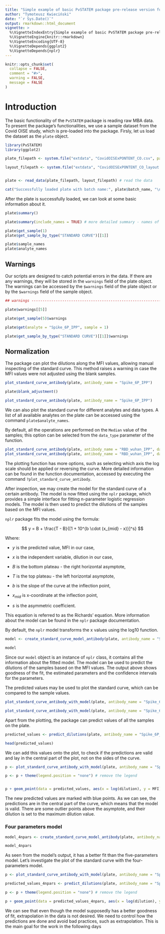 ```yaml
---
title: "Simple example of basic PvSTATEM package pre-release version functionalities"
author: "Tymoteusz Kwieciński"
date: "`r Sys.Date()`"
output: rmarkdown::html_document
vignette: >
  %\VignetteIndexEntry{Simple example of basic PvSTATEM package pre-release version functionalities}
  %\VignetteEngine{knitr::rmarkdown}
  %\VignetteEncoding{UTF-8}
  %\VignetteDepends{ggplot2}
  %\VignetteDepends{nplr}
---
```


```r
knitr::opts_chunk$set(
  collapse = FALSE,
  comment = "#>",
  warning = FALSE,
  message = FALSE
)
```

# Introduction

The basic functionality of the `PvSTATEM` package is reading raw MBA data. To present the package's functionalities, we use a sample dataset from the Covid OISE study, which is pre-loaded into the package. Firsly, let us load the dataset as the `plate` object.

```r
library(PvSTATEM)
library(ggplot2)

plate_filepath <- system.file("extdata", "CovidOISExPONTENT_CO.csv", package = "PvSTATEM", mustWork = TRUE) # get the filepath of the csv dataset

layout_filepath <- system.file("extdata", "CovidOISExPONTENT_CO_layout.xlsx", package = "PvSTATEM", mustWork = TRUE)


plate <- read_data(plate_filepath, layout_filepath) # read the data

cat("Successfully loaded plate with batch name:", plate$batch_name, "\n")
```

After the plate is successfully loaded, we can look at some basic information about it.

```r
plate$summary()

plate$summary(include_names = TRUE) # more detailed summary - names of the types

plate$get_sample(1)
plate$get_sample_by_type("STANDARD CURVE")[[1]]

plate$sample_names
plate$analyte_names
```

## Warnings

Our scripts are designed to catch potential errors in the data. If there are any warnings, they will be stored in the `warnings` field of the plate object. The warnings can be accessed by the `$warnings` field of the plate object or by the `$warnings` field of the sample object.

```r
## warnings ----------------------------------------------------------------

plate$warnings[[5]]

plate$get_sample(5)$warnings

plate$get(analyte = "Spike_6P_IPP", sample = 1)

plate$get_sample_by_type("STANDARD CURVE")[[1]]$warnings
```

## Normalization

The package can plot the dilutions along the MFI values, allowing manual inspecting of the standard curve. This method raises a warning in case the MFI values were not adjusted using the blank samples.

```r
plot_standard_curve_antibody(plate, antibody_name = "Spike_6P_IPP")

plate$blank_adjustment()

plot_standard_curve_antibody(plate, antibody_name = "Spike_6P_IPP")
```

We can also plot the standard curve for different analytes and data types. A list of all available analytes on the plate can be accessed using the command `plate$analyte_names`.

By default, all the operations are performed on the `Median` value of the samples; this option can be selected from the `data_type` parameter of the function.

```r
plot_standard_curve_antibody(plate, antibody_name = "RBD_wuhan_IPP", data_type = "Mean")
plot_standard_curve_antibody(plate, antibody_name = "RBD_wuhan_IPP", data_type = "Avg Net MFI")
```

The plotting function has more options, such as selecting which axis the log scale should be applied or reversing the curve. More detailed information can be found in the function documentation, accessed by executing the command `?plot_standard_curve_antibody`.

After inspection, we may create the model for the standard curve of a certain antibody. The model is now fitted using the `nplr` package, which provides a simple interface for fitting n-parameter logistic regression models. The model is then used to predict the dilutions of the samples based on the MFI values.

`nplr` package fits the model using the formula:

$$ y = B + \frac{T - B}{[1 + 10^{b \cdot (x_{mid} - x)}]^s} $$

Where:

-   $y$ is the predicted value, MFI in our case,

-   $x$ is the independent variable, dilution in our case,

-   $B$ is the bottom plateau - the right horizontal asymptote,

-   $T$ is the top plateau - the left horizontal asymptote,

-   $b$ is the slope of the curve at the inflection point,

-   $x_{mid}$ is x-coordinate at the inflection point,

-   $s$ is the asymmetric coefficient.

This equation is referred to as the Richards' equation. More information about the model can be found in the `nplr` package documentation.

By default, the `nplr` model transforms the x values using the log10 function.

```r
model <- create_standard_curve_model_antibody(plate, antibody_name = "Spike_6P_IPP")

model
```

Since our `model` object is an instance of `nplr` class, it contains all the information about the fitted model. The model can be used to predict the dilutions of the samples based on the MFI values. The output above shows goodness of the fit, the estimated parameters and the confidence intervals for the parameters.

The predicted values may be used to plot the standard curve, which can be compared to the sample values.

```r
plot_standard_curve_antibody_with_model(plate, antibody_name = "Spike_6P_IPP", model)

plot_standard_curve_antibody_with_model(plate, antibody_name = "Spike_6P_IPP", model, log_scale = c("dilutions"))
```

Apart from the plotting, the package can predict values of all the samples on the plate.

```r
predicted_values <- predict_dilutions(plate, antibody_name = "Spike_6P_IPP", model)

head(predicted_values)
```

We can add this values onto the plot, to check if the predictions are valid and lay in the central part of the plot, not on the sides of the curve.

```r
p <- plot_standard_curve_antibody_with_model(plate, antibody_name = "Spike_6P_IPP", model, log_scale = c("dilutions"))

p <- p + theme(legend.position = "none") # remove the legend


p + geom_point(data = predicted_values, aes(x = log(dilution), y = MFI), color = "blue")
```

The new predicted values are marked with blue points. As we can see, the predictions are in the central part of the curve, which means that the model is valid. There are some outlier points above the asymptote, and their dilution is set to the maximum dilution value.

### Four parameters model

```r
model_4npars <- create_standard_curve_model_antibody(plate, antibody_name = "Spike_6P_IPP", npars = 4)

model_4npars
```

As seen from the model's output, it has a better fit than the five-parameters model. Let's investigate the plot of the standard curve with the four-parameters model.

```r
p <- plot_standard_curve_antibody_with_model(plate, antibody_name = "Spike_6P_IPP", model_4npars, log_scale = c("dilutions"))

predicted_values_4npars <- predict_dilutions(plate, antibody_name = "Spike_6P_IPP", model_4npars)

p <- p + theme(legend.position = "none") # remove the legend

p + geom_point(data = predicted_values_4npars, aes(x = log(dilution), y = MFI), color = "blue")
```

We can see that even though the model supposedly has a better goodness of fit, extrapolation in the data is not desired. We need to control how the predictions are done and avoid bad practices, such as extrapolation. This is the main goal for the work in the following days
